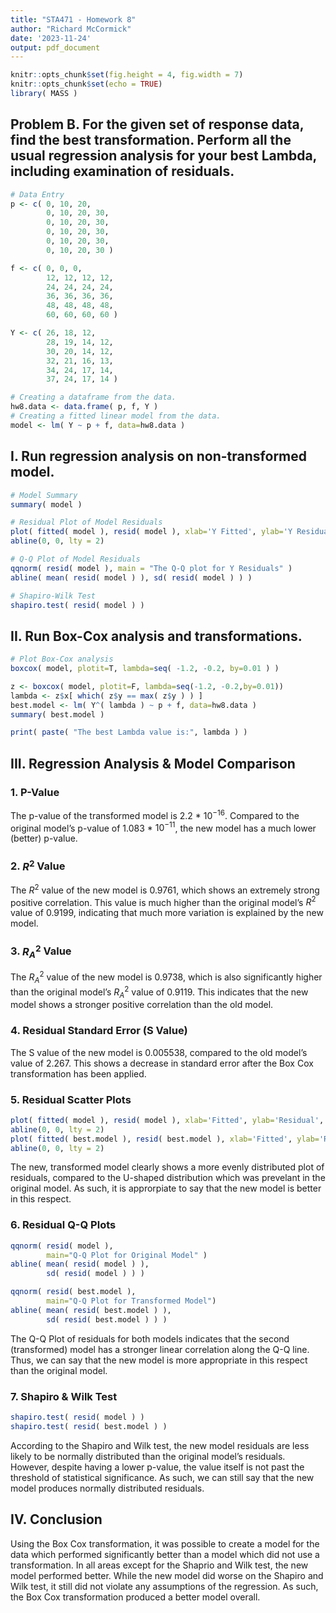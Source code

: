 ```yaml
---
title: "STA471 - Homework 8"
author: "Richard McCormick"
date: '2023-11-24'
output: pdf_document
---
```


```r
knitr::opts_chunk$set(fig.height = 4, fig.width = 7)
knitr::opts_chunk$set(echo = TRUE)
library( MASS )
```

## Problem B. For the given set of response data, find the best transformation. Perform all the usual regression analysis for your best Lambda, including examination of residuals.

```r
# Data Entry
p <- c( 0, 10, 20,
        0, 10, 20, 30, 
        0, 10, 20, 30, 
        0, 10, 20, 30,
        0, 10, 20, 30,
        0, 10, 20, 30 )

f <- c( 0, 0, 0,
        12, 12, 12, 12,
        24, 24, 24, 24,
        36, 36, 36, 36,
        48, 48, 48, 48,
        60, 60, 60, 60 )

Y <- c( 26, 18, 12,
        28, 19, 14, 12,
        30, 20, 14, 12, 
        32, 21, 16, 13,
        34, 24, 17, 14,
        37, 24, 17, 14 )

# Creating a dataframe from the data.
hw8.data <- data.frame( p, f, Y )
# Creating a fitted linear model from the data.
model <- lm( Y ~ p + f, data=hw8.data )
```

\newpage
## I. Run regression analysis on non-transformed model.
```r
# Model Summary
summary( model )

# Residual Plot of Model Residuals
plot( fitted( model ), resid( model ), xlab='Y Fitted', ylab='Y Residual', main='Residual Vs. Fitted')
abline(0, 0, lty = 2)

# Q-Q Plot of Model Residuals
qqnorm( resid( model ), main = "The Q-Q plot for Y Residuals" )
abline( mean( resid( model ) ), sd( resid( model ) ) )

# Shapiro-Wilk Test
shapiro.test( resid( model ) )
```
\newpage
## II. Run Box-Cox analysis and transformations.

``` r
# Plot Box-Cox analysis
boxcox( model, plotit=T, lambda=seq( -1.2, -0.2, by=0.01 ) )

z <- boxcox( model, plotit=F, lambda=seq(-1.2, -0.2,by=0.01))
lambda <- z$x[ which( z$y == max( z$y ) ) ]
best.model <- lm( Y^( lambda ) ~ p + f, data=hw8.data )
summary( best.model )

print( paste( "The best Lambda value is:", lambda ) )
```

## III. Regression Analysis & Model Comparison
### 1. P-Value
The p-value of the transformed model is 2.2 * $10^{-16}$. Compared to the original model's p-value of 1.083 * $10^{-11}$, the new model has a much lower (better) p-value.

### 2. $R^2$ Value
The $R^2$ value of the new model is 0.9761, which shows an extremely strong positive correlation. This value is much higher than the original model's $R^2$ value of 0.9199, indicating that much more variation is explained by the new model.

### 3. $R^2_A$ Value
The $R^2_A$ value of the new model is 0.9738, which is also significantly higher than the original model's $R^2_A$ value of 0.9119. This indicates that the new model shows a stronger positive correlation than the old model.

### 4. Residual Standard Error (S Value)
The S value of the new model is 0.005538, compared to the old model's value of 2.267. This shows a \textbf{significant} decrease in standard error after the Box Cox transformation has been applied.

### 5. Residual Scatter Plots
```r
plot( fitted( model ), resid( model ), xlab='Fitted', ylab='Residual', main='Residual Plot for Original Model')
abline(0, 0, lty = 2)
plot( fitted( best.model ), resid( best.model ), xlab='Fitted', ylab='Residual', main='Residual Plot for Transformed Model' )
abline(0, 0, lty = 2)
```
The new, transformed model clearly shows a more evenly distributed plot of residuals, compared to the U-shaped distribution which was prevelant in the original model. As such, it is approrpiate to say that the new model is better in this respect.

### 6. Residual Q-Q Plots
```r
qqnorm( resid( model ), 
        main="Q-Q Plot for Original Model" )
abline( mean( resid( model ) ), 
        sd( resid( model ) ) )

qqnorm( resid( best.model ),
        main="Q-Q Plot for Transformed Model")
abline( mean( resid( best.model ) ), 
        sd( resid( best.model ) ) )
```

The Q-Q Plot of residuals for both models indicates that the second (transformed) model has a stronger linear correlation along the Q-Q line. Thus, we can say that the new model is more appropriate in this respect than the original model.

### 7. Shapiro & Wilk Test
```r
shapiro.test( resid( model ) )
shapiro.test( resid( best.model ) )
```
According to the Shapiro and Wilk test, the new model residuals are less likely to be normally distributed than the original model's residuals. However, despite having a lower p-value, the value itself is not past the threshold of statistical significance. As such, we can still say that the new model produces normally distributed residuals.

## IV. Conclusion
Using the Box Cox transformation, it was possible to create a model for the data which performed significantly better than a model which did not use a transformation. In all areas except for the Shaprio and Wilk test, the new model performed better. While the new model did worse on the Shapiro and Wilk test, it still did not violate any assumptions of the regression. As such, the Box Cox transformation produced a better model overall.
